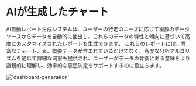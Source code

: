 # AIが生成したチャート

AI自動レポート生成システムは、ユーザーの特定のニーズに応じて複数のデータソースからデータを自動的に抽出し、これらのデータの特性と傾向に基づいて高度にカスタマイズされたレポートを生成できます。
これらのレポートには、豊富なチャート、表、概要データが含まれているだけでなく、高度な分析アルゴリズムを通じて詳細な洞察も提供され、ユーザーがデータの背後にある意味をより直観的に理解し、効率的な意思決定をサポートするのに役立ちます。

!['dashboard-generation'](/image/dashboard/dashboard-generation.gif)
